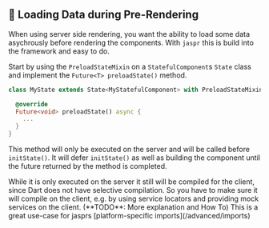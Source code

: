 
## 💽 Loading Data during Pre-Rendering

When using server side rendering, you want the ability to load some data asychrously before rendering the components.
With `jaspr` this is build into the framework and easy to do.

Start by using the `PreloadStateMixin` on a `StatefulComponent`s `State` class and implement the `Future<T> preloadState()` method.

```dart
class MyState extends State<MyStatefulComponent> with PreloadStateMixin {

  @override
  Future<void> preloadState() async {
    ...
  }
}
```

This method will only be executed on the server and will be called before `initState()`. It will defer
`initState()` as well as building the component until the future returned by the method is completed.

<Warning>
    While it is only executed on the server it still will be compiled for the client, since Dart does not have
    selective compilation. So you have to make sure it will compile on the client, e.g. by using service locators
    and providing mock services on the client. (**TODO**: More explanation and How To)
</Warning>

<Info>
    This is a great use-case for jasprs [platform-specific imports](/advanced/imports)
</Info>

